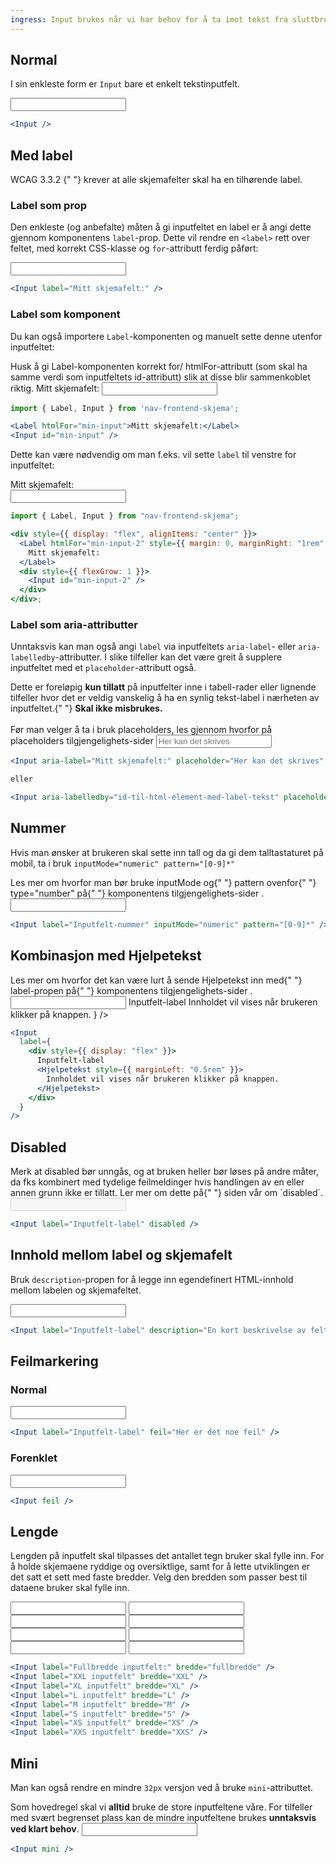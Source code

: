 ```yaml
---
ingress: Input brukes når vi har behov for å ta imot tekst fra sluttbruker.
---
```



## Normal

I sin enkleste form er `Input` bare et enkelt tekstinputfelt.

<Example>
  <Input />
</Example>

```jsx
<Input />
```

## Med label

<Alertstripe type="info">
  <Lenke href="https://www.w3.org/TR/WCAG21/#labels-or-instructions">
    WCAG 3.3.2
  </Lenke>{" "}
  krever at alle skjemafelter skal ha en tilhørende
  <InlineCode>label</InlineCode>.
</Alertstripe>

### Label som prop

Den enkleste (og anbefalte) måten å gi inputfeltet en label er å angi dette gjennom komponentens `label`-prop. Dette vil rendre en `<label>` rett over feltet, med korrekt CSS-klasse og `for`-attributt ferdig påført:

<Example>
  <Input label="Mitt skjemafelt:" />
</Example>

```jsx
<Input label="Mitt skjemafelt:" />
```

### Label som komponent

Du kan også importere `Label`-komponenten og manuelt sette denne utenfor inputfeltet:

<Alertstripe type="advarsel">
  Husk å gi Label-komponenten korrekt <InlineCode>for</InlineCode>/
  <InlineCode>htmlFor</InlineCode>-attributt (som skal ha samme verdi som
  inputfeltets <InlineCode>id</InlineCode>-attributt) slik at disse blir
  sammenkoblet riktig.
</Alertstripe>

<Example>
  <Label htmlFor="min-input">Mitt skjemafelt:</Label>
  <Input id="min-input" />
</Example>

```jsx
import { Label, Input } from 'nav-frontend-skjema';

<Label htmlFor="min-input">Mitt skjemafelt:</Label>
<Input id="min-input" />
```

Dette kan være nødvendig om man f.eks. vil sette `label` til venstre for inputfeltet:

<Example>
  <div style={{ display: "flex", alignItems: "center" }}>
    <Label htmlFor="min-input-2" style={{ margin: 0, marginRight: "1rem" }}>
      Mitt skjemafelt:
    </Label>
    <div style={{ flexGrow: 1 }}>
      <Input id="min-input-2" />
    </div>
  </div>
</Example>

```jsx
import { Label, Input } from "nav-frontend-skjema";

<div style={{ display: "flex", alignItems: "center" }}>
  <Label htmlFor="min-input-2" style={{ margin: 0, marginRight: "1rem" }}>
    Mitt skjemafelt:
  </Label>
  <div style={{ flexGrow: 1 }}>
    <Input id="min-input-2" />
  </div>
</div>;
```

### Label som aria-attributter

Unntaksvis kan man også angi `label` via inputfeltets `aria-label`- eller `aria-labelledby`-attributter. I slike tilfeller kan det være greit å supplere inputfeltet med et `placeholder`-attributt også.

<Alertstripe type="advarsel">
  Dette er foreløpig <strong>kun tillatt</strong> på inputfelter inne i
  tabell-rader eller lignende tilfeller hvor det er veldig vanskelig å ha en
  synlig tekst-label i nærheten av inputfeltet.{" "}
  <strong>Skal ikke misbrukes.</strong>
  <br />
  <br />
  Før man velger å ta i bruk placeholders, <Lenke href="/accessibility/placeholders">
    les gjennom hvorfor på placeholders tilgjengelighets-sider
  </Lenke>
</Alertstripe>

<Example>
  <Input aria-label="Mitt skjemafelt:" placeholder="Her kan det skrives" />
</Example>

```jsx
<Input aria-label="Mitt skjemafelt:" placeholder="Her kan det skrives" />

eller

<Input aria-labelledby="id-til-html-element-med-label-tekst" placeholder="Her kan det skrives" />
```

## Nummer

Hvis man ønsker at brukeren skal sette inn tall og da gi dem talltastaturet på mobil, ta i bruk `inputMode="numeric" pattern="[0-9]*"`

<Alertstripe type="info">
  Les mer om hvorfor man bør bruke <InlineCode>inputMode</InlineCode> og{" "}
  <InlineCode>pattern</InlineCode> ovenfor{" "}
  <InlineCode> type="number" </InlineCode> på{" "}
  <Lenke href="/components/input/accessibility#unntak">
    komponentens tilgjengelighets-sider
  </Lenke>
  .
</Alertstripe>

<Example>
  <Input label="Inputfelt-nummer" inputMode="numeric" pattern="[0-9]*" />
</Example>

```jsx
<Input label="Inputfelt-nummer" inputMode="numeric" pattern="[0-9]*" />
```

## Kombinasjon med Hjelpetekst

<Alertstripe type="info">
  Les mer om hvorfor det kan være lurt å sende Hjelpetekst inn med{" "}
  <InlineCode>label</InlineCode>-propen på{" "}
  <Lenke href="/components/hjelpetekst/accessibility">
    komponentens tilgjengelighets-sider
  </Lenke>
  .
</Alertstripe>

<Example>
  <Input
    label={
      <div style={{ display: "flex" }}>
        Inputfelt-label
        <Hjelpetekst style={{ marginLeft: "0.5rem" }}>
          Innholdet vil vises når brukeren klikker på knappen.
        </Hjelpetekst>
      </div>
    }
  />
</Example>

```jsx
<Input
  label={
    <div style={{ display: "flex" }}>
      Inputfelt-label
      <Hjelpetekst style={{ marginLeft: "0.5rem" }}>
        Innholdet vil vises når brukeren klikker på knappen.
      </Hjelpetekst>
    </div>
  }
/>
```

## Disabled

<Alertstripe type="advarsel">
  Merk at disabled bør unngås, og at bruken heller bør løses på andre måter, da
  fks kombinert med tydelige feilmeldinger hvis handlingen av en eller annen
  grunn ikke er tillatt. Ler mer om dette på{" "}
  <Lenke href="/accessibility/disabled">siden vår om `disabled`</Lenke>.
</Alertstripe>

<Example>
  <Input label="Inputfelt-label" disabled />
</Example>

```jsx
<Input label="Inputfelt-label" disabled />
```

## Innhold mellom label og skjemafelt

Bruk `description`-propen for å legge inn egendefinert HTML-innhold mellom labelen og skjemafeltet.

<Example>
  <Input label="Inputfelt-label" description="En kort beskrivelse av feltet" />
</Example>

```jsx
<Input label="Inputfelt-label" description="En kort beskrivelse av feltet" />
```

## Feilmarkering

### Normal

<Example>
  <Input label="Inputfelt-label" feil="Her er det noe feil" />
</Example>

```jsx
<Input label="Inputfelt-label" feil="Her er det noe feil" />
```

### Forenklet

<Example>
  <Input feil />
</Example>

```jsx
<Input feil />
```

## Lengde

Lengden på inputfelt skal tilpasses det antallet tegn bruker skal fylle inn. For å holde skjemaene
ryddige og oversiktlige, samt for å lette utviklingen er det satt et sett med faste bredder. Velg
den bredden som passer best til dataene bruker skal fylle inn.

<Example>
  <SkjemaGruppe>
    <Input label="Fullbredde inputfelt:" bredde="fullbredde" />
    <Input label="XXL inputfelt" bredde="XXL" />
    <Input label="XL inputfelt" bredde="XL" />
    <Input label="L inputfelt" bredde="L" />
    <Input label="M inputfelt" bredde="M" />
    <Input label="S inputfelt" bredde="S" />
    <Input label="XS inputfelt" bredde="XS" />
    <Input label="XXS inputfelt" bredde="XXS" />
  </SkjemaGruppe>
</Example>

```jsx
<Input label="Fullbredde inputfelt:" bredde="fullbredde" />
<Input label="XXL inputfelt" bredde="XXL" />
<Input label="XL inputfelt" bredde="XL" />
<Input label="L inputfelt" bredde="L" />
<Input label="M inputfelt" bredde="M" />
<Input label="S inputfelt" bredde="S" />
<Input label="XS inputfelt" bredde="XS" />
<Input label="XXS inputfelt" bredde="XXS" />
```

## Mini

Man kan også rendre en mindre `32px` versjon ved å bruke `mini`-attributtet.

<Alertstripe type="advarsel">
  Som hovedregel skal vi <strong>alltid</strong> bruke de store inputfeltene
  våre. For tilfeller med svært begrenset plass kan de mindre inputfeltene
  brukes <strong>unntaksvis ved klart behov</strong>.
</Alertstripe>

<Example>
  <Input mini />
</Example>

```jsx
<Input mini />
```
